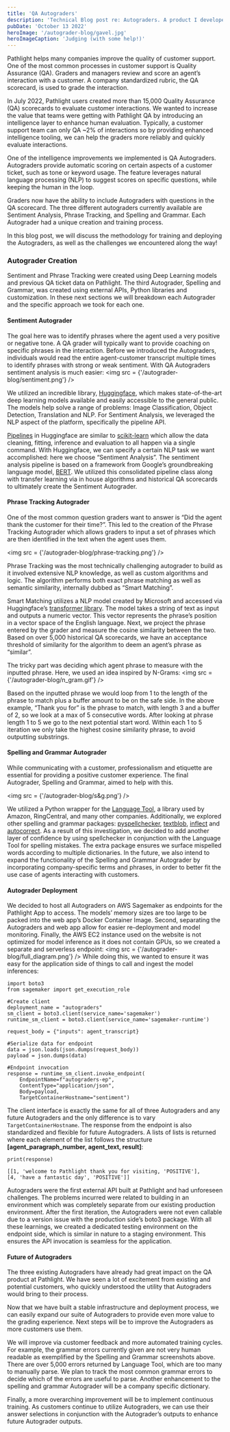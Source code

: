 ```yaml
---
title: 'QA Autograders'
description: 'Technical Blog post re: Autograders. A product I developed at Pathlight(now EchoAI) which inspired the AutoQA product we have today'
pubDate: 'October 13 2022'
heroImage: '/autograder-blog/gavel.jpg'
heroImageCaption: 'Judging (with some help!)'
---
```


Pathlight helps many companies improve the quality of customer support. One of the most common processes in customer support is Quality Assurance (QA). Graders and managers review and score an agent’s interaction with a customer. A company standardized rubric, the QA scorecard, is used to grade the interaction.

In July 2022, Pathlight users created more than 15,000 Quality Assurance (QA) scorecards to evaluate customer interactions. We wanted to increase the value that teams were getting with Pathlight QA by introducing an intelligence layer to enhance human evaluation. Typically, a customer support team can only QA ~2% of interactions so by providing enhanced intelligence tooling, we can help the graders more reliably and quickly evaluate interactions.

One of the intelligence improvements we implemented is QA Autograders. Autograders provide automatic scoring on certain aspects of a customer ticket, such as tone or keyword usage. The feature leverages natural language processing (NLP) to suggest scores on specific questions, while keeping the human in the loop.

Graders now have the ability to include Autograders with questions in the QA scorecard. The three different autograders currently available are Sentiment Analysis, Phrase Tracking, and Spelling and Grammar. Each Autograder had a unique creation and training process.

In this blog post, we will discuss the methodology for training and deploying the Autograders, as well as the challenges we encountered along the way!

### Autograder Creation 

Sentiment and Phrase Tracking were created using Deep Learning models and previous QA ticket data on Pathlight. The third Autograder, Spelling and Grammar, was created using external APIs, Python libraries and customization. In these next sections we will breakdown each Autograder and the specific approach we took for each one.

#### Sentiment Autograder

The goal here was to identify phrases where the agent used a very positive or negative tone. A QA grader will typically want to provide coaching on specific phrases in the interaction. Before we introduced the Autograders, individuals would read the entire agent-customer transcript multiple times to identify phrases with strong or weak sentiment. With QA Autograders sentiment analysis is much easier:
<img src = {'/autograder-blog/sentiment.png'} />

 We utilized an incredible library, [Huggingface](https://github.com/huggingface), which makes state-of-the-art deep learning models available and easily accessible to the general public. The models help solve a range of problems: Image Classification, Object Detection, Translation and NLP. For Sentiment Analysis, we leveraged the NLP aspect of the platform, specifically the pipeline API.

[Pipelines](https://huggingface.co/docs/transformers/main_classes/pipelines) in Huggingface are similar to [scikit-learn](https://scikit-learn.org/stable/) which allow the data cleaning, fitting, inference and evaluation to all happen via a single command. With Huggingface, we can specify a certain NLP task we want accomplished: here we choose “Sentiment Analysis”. The sentiment analysis pipeline is based on a framework from Google’s groundbreaking language model, [BERT](https://huggingface.co/docs/transformers/model_doc/bert). We utilized this consolidated pipeline class along with transfer learning via in house algorithms and historical QA scorecards to ultimately create the Sentiment Autograder.

#### Phrase Tracking Autograder

One of the most common question graders want to answer is “Did the agent thank the customer for their time?”. This led to the creation of the Phrase Tracking Autograder which allows graders to input a set of phrases which are then identified in the text when the agent uses them. 

<img src = {'/autograder-blog/phrase-tracking.png'} />

Phrase Tracking was the most technically challenging autograder to build as it involved extensive NLP knowledge, as well as custom algorithms and logic. The algorithm performs both exact phrase matching as well as semantic similarity, internally dubbed as “Smart Matching”.

Smart Matching utilizes a NLP model created by Microsoft and accessed via Huggingface’s [transformer library](https://github.com/huggingface/transformers). The model takes a string of text as input and outputs a numeric vector. This vector represents the phrase’s position in a vector space of the English language. Next, we project the phrase entered by the grader and measure the cosine similarity between the two. Based on over 5,000 historical QA scorecards, we have an acceptance threshold of similarity for the algorithm to deem an agent’s phrase as “similar”.

The tricky part was deciding which agent phrase to measure with the inputted phrase. Here, we used an idea inspired by N-Grams:
<img src = {'/autograder-blog/n_gram.gif'} />

Based on the inputted phrase we would loop from 1 to the length of the phrase to match plus a buffer amount to be on the safe side. In the above example, “Thank you for” is the phrase to match, with length 3 and a buffer of 2, so we look at a max of 5 consecutive words. After looking at phrase length 1 to 5 we go to the next potential start word. Within each 1 to 5 iteration we only take the highest cosine similarity phrase, to avoid outputting substrings.

#### Spelling and Grammar Autograder

While communicating with a customer, professionalism and etiquette are essential for providing a positive customer experience. The final Autograder, Spelling and Grammar, aimed to help with this.

<img src = {'/autograder-blog/s&g.png'} />

We utilized a Python wrapper for the [Language Tool](https://languagetool.org/), a library used by Amazon, RingCentral, and many other companies. Additionally, we explored other spelling and grammar packages: [pyspellchecker](https://pypi.org/project/pyspellchecker/), [textblob](https://textblob.readthedocs.io/en/dev/), [inflect](https://pypi.org/project/inflect/) and [autocorrect](https://github.com/filyp/autocorrect). As a result of this investigation, we decided to add another layer of confidence by using spellchecker in conjunction with the Language Tool for spelling mistakes. The extra package ensures we surface mispelled words according to multiple dictionaries. In the future, we also intend to expand the functionality of the Spelling and Grammar Autograder by incorporating company-specific terms and phrases, in order to better fit the use case of agents interacting with customers.

#### Autograder Deployment

We decided to host all Autograders on AWS Sagemaker as endpoints for the Pathlight App to access. The models’ memory sizes are too large to be packed into the web app’s Docker Container Image. Second, separating the Autograders and web app allow for easier re-deployment and model monitoring. Finally, the AWS EC2 instance used on the website is not optimized for model inference as it does not contain GPUs, so we created a separate and serverless endpoint:
<img src = {'/autograder-blog/full_diagram.png'} />
While doing this, we wanted to ensure it was easy for the application side of things to call and ingest the model inferences: 

```
import boto3
from sagemaker import get_execution_role

#Create client
deployment_name = "autograders"
sm_client = boto3.client(service_name='sagemaker')
runtime_sm_client = boto3.client(service_name='sagemaker-runtime')

request_body = {"inputs": agent_transcript}

#Serialize data for endpoint
data = json.loads(json.dumps(request_body))
payload = json.dumps(data)

#Endpoint invocation
response = runtime_sm_client.invoke_endpoint(
    EndpointName=f"autograders-ep",
    ContentType="application/json",
    Body=payload,
    TargetContainerHostname="sentiment")
```

The client interface is exactly the same for all of three Autograders and any future Autograders and the only difference is to vary `TargetContainerHostname`. The response from the endpoint is also standardized and flexible for future Autograders. A lists of lists is returned where each element of the list follows the structure **[agent_paragraph_number, agent_text, result]**:

```
print(response)

[[1, 'welcome to Pathlight thank you for visiting, 'POSITIVE'],
[4, 'have a fantastic day', 'POSITIVE']]
```

Autograders were the first external API built at Pathlight and had unforeseen challenges. The problems incurred were related to building in an environment which was completely separate from our existing production environment. After the first iteration, the Autograders were not even callable due to a version issue with the production side’s boto3 package. With all these learnings, we created a dedicated testing environment on the endpoint side, which is similar in nature to a staging environment. This ensures the API invocation is seamless for the application.


#### Future of Autograders


The three existing Autograders have already had great impact on the QA product at Pathlight. We have seen a lot of excitement from existing and potential customers, who quickly understood the utility that Autograders would bring to their process.

Now that we have built a stable infrastructure and deployment process, we can easily expand our suite of Autograders to provide even more value to the grading experience. Next steps will be to improve the Autograders as more customers use them. 

We will improve via customer feedback and more automated training cycles. For example, the grammar errors currently given are not very human readable as exemplified by the Spelling and Grammar screenshots above. There are over 5,000 errors returned by Language Tool, which are too many to manually parse. We plan to track the most common grammar errors to decide which of the errors are useful to parse. Another enhancement to the spelling and grammar Autograder will be a company specific dictionary. 

Finally, a more overarching improvement will be to implement continuous training. As customers continue to utilize Autograders, we can use their answer selections in conjunction with the Autograder’s outputs to enhance future Autograder outputs.


